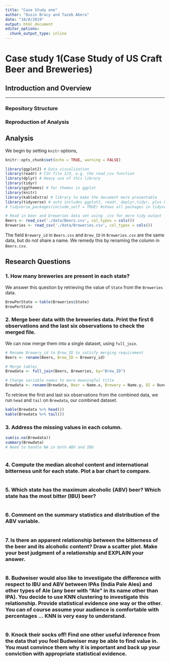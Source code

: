 ```yaml
---
title: "Case Study one"
author: "Dusin Bracy and Tazeb Abera"
date: "10/8/2019"
output: html_document
editor_options: 
  chunk_output_type: inline
---
```


# Case study 1(Case Study of US Craft Beer and Breweries)

## Introduction and Overview

 
-------

### Repository Structure

### Reproduction of Analysis

## Analysis

We begin by setting `knitr` options, 
```r
knitr::opts_chunk$set(echo = TRUE, warning = FALSE)
```


```r
library(ggplot2) # Data visualization
library(readr) # CSV file I/O, e.g. the read_csv function
library(dplyr) # Heavy use of this library
library(tidyr)
library(ggthemes) # for themes in ggplot
library(knitr)
library(kableExtra) # library to make the document more presentable
library(tidyverse) # auto includes ggplot2, readr, deplyr,tidyr, plus handy stuff like stringr
# tidyverse_packages(include_self = TRUE) #shows all packages in tidyverse

```

```r
# Read in beer and breweries data set using _csv for more tidy output
Beers <- read_csv('./data/Beers.csv', col_types = cols())
Breweries <- read_csv('./data/Breweries.csv', col_types = cols())

```

The field `Brewery_id` in `Beers.csv` and `Brew_ID` in `Breweries.csv` are the same data, but do not share a name. We remedy this by renaming the column in `Beers.csv`.

## Research Questions


### 1. How many breweries are present in each state?

We answer this question by retrieving the value of `State` from the `Breweries` data.
```r
BrewPerState <-table(Breweries$State)
BrewPerState
```


### 2. Merge beer data with the breweries data. Print the first 6 observations and the last six observations to check the merged file.

 We can now merge them into a single dataset, using `full_join`.
 
```r
# Rename Brewery_id to Brew_ID to satisfy merging requirement
Beers <- rename(Beers, Brew_ID = Brewery_id)

# Merge tables
Brewdata <- full_join(Beers, Breweries, by="Brew_ID")

# Change variable names to more meaningful title
Brewdata <- rename(Brewdata, Beer = Name.x, Brewery = Name.y, OZ = Ounces)
```

To retrieve the first and last six observations from the combined data, 
we run `head` and `tail` on `Brewdata`, our combined dataset.
```r
kable(Brewdata %>% head())
kable(Brewdata %>% tail())
```


### 3. Address the missing values in each column.

```r
sum(is.na(Brewdata))
summary(Brewdata)
# Need to handle NA in both ABV and IBU



```


### 4. Compute the median alcohol content and international bitterness unit for each state. Plot a bar chart to compare.

```r


```

### 5. Which state has the maximum alcoholic (ABV) beer? Which state has the most bitter (IBU) beer?

```r


```

### 6. Comment on the summary statistics and distribution of the ABV variable.

```r


```


### 7. Is there an apparent relationship between the bitterness of the beer and its alcoholic content? Draw a scatter plot.  Make your best judgment of a relationship and EXPLAIN your answer.

```r


```


### 8. Budweiser would also like to investigate the difference with respect to IBU and ABV between IPAs (India Pale Ales) and other types of Ale (any beer with “Ale” in its name other than IPA).  You decide to use KNN clustering to investigate this relationship.  Provide statistical evidence one way or the other. You can of course assume your audience is comfortable with percentages … KNN is very easy to understand.  

```r


```


### 9. Knock their socks off!  Find one other useful inference from the data that you feel Budweiser may be able to find value in.  You must convince them why it is important and back up your conviction with appropriate statistical evidence. 

```r


```